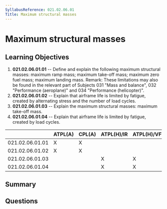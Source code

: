 ```yaml
---
SyllabusReference: 021.02.06.01
Title: Maximum structural masses
---
```


# Maximum structural masses

## Learning Objectives

1. **021.02.06.01.01** -- Define and explain the following maximum structural
   masses: maximum ramp mass; maximum take-off mass; maximum zero fuel mass;
   maximum landing mass. Remark: These limitations may also be found in the
   relevant part of Subjects 031 "Mass and balance", 032 "Performance
   (aeroplane)" and 034 "Performance (helicopter)".
2. **021.02.06.01.02** -- Explain that airframe life is limited by fatigue,
   created by alternating stress and the number of load cycles.
3. **021.02.06.01.03** -- Explain the maximum structural masses: maximum take-off
   mass.
4. **021.02.06.01.04** -- Explain that airframe life is limited by fatigue,
   created by load cycles.

|                 | ATPL(A) | CPL(A) | ATPL(H)/IR | ATPL(H)/VFR | CPL(H) | IR  | CBIR(A) |
| --------------- | ------- | ------ | ---------- | ----------- | ------ | --- | ------- |
| 021.02.06.01.01 | X       | X      |            |             |        |     |         |
| 021.02.06.01.02 | X       | X      |            |             |        |     |         |
| 021.02.06.01.03 |         |        | X          | X           | X      |     |         |
| 021.02.06.01.04 |         |        | X          | X           | X      |     |         |

## Summary

## Questions

